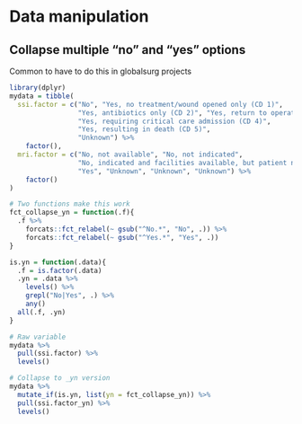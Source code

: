 # Data manipulation

## Collapse multiple "no" and "yes" options

Common to have to do this in globalsurg projects

```r
library(dplyr)
mydata = tibble(
  ssi.factor = c("No", "Yes, no treatment/wound opened only (CD 1)",    
                 "Yes, antibiotics only (CD 2)", "Yes, return to operating theatre (CD 3)", 
                 "Yes, requiring critical care admission (CD 4)", 
                 "Yes, resulting in death (CD 5)",
                 "Unknown") %>%
    factor(),
  mri.factor = c("No, not available", "No, not indicated", 
                 "No, indicated and facilities available, but patient not able to pay",
                 "Yes", "Unknown", "Unknown", "Unknown") %>% 
    factor()
)

# Two functions make this work
fct_collapse_yn = function(.f){
  .f %>% 
    forcats::fct_relabel(~ gsub("^No.*", "No", .)) %>% 
    forcats::fct_relabel(~ gsub("^Yes.*", "Yes", .))
}

is.yn = function(.data){
  .f = is.factor(.data)
  .yn = .data %>% 
    levels() %>% 
    grepl("No|Yes", .) %>% 
    any()
  all(.f, .yn)
}

# Raw variable
mydata %>% 
  pull(ssi.factor) %>% 
  levels()

# Collapse to _yn version
mydata %>% 
  mutate_if(is.yn, list(yn = fct_collapse_yn)) %>% 
  pull(ssi.factor_yn) %>% 
  levels()
```